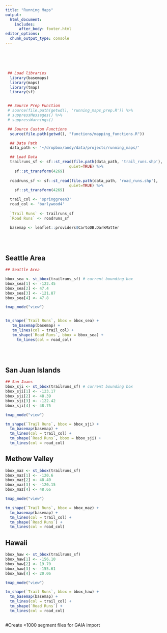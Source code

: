 ```yaml
---
title: "Running Maps"
output: 
  html_document:
    includes:
      after_body: footer.html
editor_options: 
  chunk_output_type: console
---
```


<link rel="stylesheet" href="kraustralia/kraustralia.css" type="text/css">

<br/>
<br/>
<br/>

```r

 ## Load libraries
  library(basemaps)
  library(maps)
  library(tmap)
  library(sf)


 ## Source Prep Function
 # source(file.path(getwd(), 'running_maps_prep.R')) %>%
 # suppressMessages() %>%
 # suppressWarnings()

 ## Source Custom Functions
  source(file.path(getwd(), "functions/mapping_functions.R"))

  ## Data Path
  data_path <- '~/dropbox/andy/data/projects/running_maps/'

  ## Load Data
  trailruns_sf <- sf::st_read(file.path(data_path, 'trail_runs.shp'),
                            quiet=TRUE) %>%
    sf::st_transform(4269) 
  
  roadruns_sf <- sf::st_read(file.path(data_path, 'road_runs.shp'),
                            quiet=TRUE) %>%
    sf::st_transform(4269) 
```

```r

  trail_col <- 'springgreen3'
  road_col <- 'burlywood4'
   
  `Trail Runs` <- trailruns_sf
  `Road Runs` <- roadruns_sf

  basemap <- leaflet::providers$CartoDB.DarkMatter
  
```

&nbsp;
&nbsp;

## Seattle Area

```r

## Seattle Area

bbox_sea <- st_bbox(trailruns_sf) # current bounding box
bbox_sea[1] <- -122.45
bbox_sea[2] <- 47.4
bbox_sea[3] <- -121.87
bbox_sea[4] <- 47.8

tmap_mode("view")


tm_shape(`Trail Runs`, bbox = bbox_sea) + 
   tm_basemap(basemap) +
   tm_lines(col = trail_col) +
   tm_shape(`Road Runs`, bbox = bbox_sea) + 
     tm_lines(col = road_col)
  
```

&nbsp;
&nbsp;

## San Juan Islands 

```r

## San Juans
bbox_sji <- st_bbox(trailruns_sf) # current bounding box
bbox_sji[1] <- -123.17
bbox_sji[2] <- 48.39
bbox_sji[3] <- -122.42
bbox_sji[4] <- 48.75

tmap_mode("view")

tm_shape(`Trail Runs`, bbox = bbox_sji) + 
  tm_basemap(basemap) +
  tm_lines(col = trail_col) +
  tm_shape(`Road Runs`, bbox = bbox_sji) + 
  tm_lines(col = road_col)

```

## Methow Valley

```r

bbox_maz <- st_bbox(trailruns_sf)  
bbox_maz[1] <- -120.6
bbox_maz[2] <- 48.40
bbox_maz[3] <- -120.15
bbox_maz[4] <- 48.66

tmap_mode("view")

tm_shape(`Trail Runs`, bbox = bbox_maz) + 
  tm_basemap(basemap) +
  tm_lines(col = trail_col) +
  tm_shape(`Road Runs`) + 
  tm_lines(col = road_col)

```

## Hawaii

```r

bbox_haw <- st_bbox(trailruns_sf)  
bbox_haw[1] <- -156.10
bbox_haw[2] <- 19.70
bbox_haw[3] <- -155.61
bbox_haw[4] <- 20.06

tmap_mode("view")

tm_shape(`Trail Runs`, bbox = bbox_haw) + 
  tm_basemap(basemap) +
  tm_lines(col = trail_col) +
  tm_shape(`Road Runs`) + 
  tm_lines(col = road_col)

```
 
 
```r




```

#Create <1000 segment files for GAIA import

